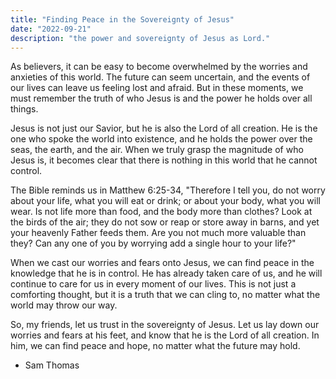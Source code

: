 ```yaml
---
title: "Finding Peace in the Sovereignty of Jesus"
date: "2022-09-21"
description: "the power and sovereignty of Jesus as Lord."
---
```


As believers, it can be easy to become overwhelmed by the worries and anxieties of this world. 
The future can seem uncertain, and the events of our lives can leave us feeling lost and afraid. 
But in these moments, we must remember the truth of who Jesus is and the power he holds over all things.

Jesus is not just our Savior, but he is also the Lord of all creation. 
He is the one who spoke the world into existence, and he holds the power over the seas, the earth, and the air. 
When we truly grasp the magnitude of who Jesus is, it becomes clear that there is nothing in this world that he cannot control.

The Bible reminds us in Matthew 6:25-34, 
"Therefore I tell you, do not worry about your life, what you will eat or drink; or about your body, what you will wear. 
Is not life more than food, and the body more than clothes? Look at the birds of the air; they do not sow or reap or store away in barns, 
and yet your heavenly Father feeds them. Are you not much more valuable than they? Can any one of you by worrying add a single hour to your life?"

When we cast our worries and fears onto Jesus, 
we can find peace in the knowledge that he is in control. He has already taken care of us, 
and he will continue to care for us in every moment of our lives. This is not just a comforting thought, 
but it is a truth that we can cling to, no matter what the world may throw our way.

So, my friends, let us trust in the sovereignty of Jesus. Let us lay down our worries and fears at his feet, 
and know that he is the Lord of all creation. In him, we can find peace and hope, no matter what the future may hold.

- Sam Thomas